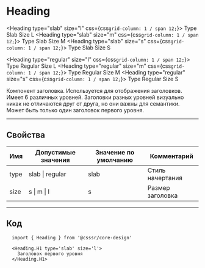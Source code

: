 
# Heading

<Heading type="slab" size="l" css={css`grid-column: 1 / span 12;`}> Type Slab Size L </Heading>
<Heading type="slab" size="m" css={css`grid-column: 1 / span 12;`}> Type Slab Size M </Heading>
<Heading type="slab" size="s" css={css`grid-column: 1 / span 12;`}> Type Slab Size S </Heading>

<Heading type="regular" size="l" css={css`grid-column: 1 / span 12;`}> Type Regular Size L </Heading>
<Heading type="regular" size="m" css={css`grid-column: 1 / span 12;`}> Type Regular Size M </Heading>
<Heading type="regular" size="s" css={css`grid-column: 1 / span 12;`}> Type Regular Size S </Heading>

Компонент заголовка. Используется для отображения заголовков. Имеет 6 различных уровней.
Заголовки разных уровней визуально никак не отличаются друг от друга, но они важны для семантики. 
Может быть только один заголовок первого уровня.

---------------------------------------
## Свойства
Имя  | Допустимые значения | Значение по умолчанию | Комментарий
---- | ------------------- | --------------------- | ----------------
type | slab \| regular     | slab                  | Стиль начертания
size | s \| m \| l         | s                     | Размер заголовка

---------------------------------------
## Код
```
  import { Heading } from '@csssr/core-design'

  <Heading.H1 type='slab' size='l'>
    Заголовок первого уровня
  </Heading.H1>
```
